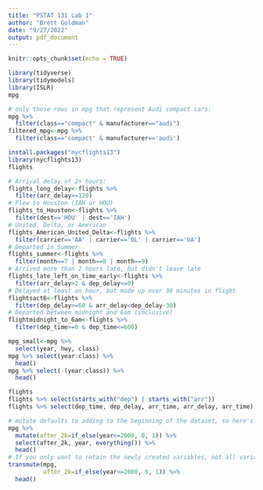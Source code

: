 ```yaml
---
title: "PSTAT 131 Lab 1"
author: "Brett Goldman"
date: "9/27/2022"
output: pdf_document
---
```


```r
knitr::opts_chunk$set(echo = TRUE)
```

```r
library(tidyverse)
library(tidymodels)
library(ISLR)
mpg
```

```r
# only those rows in mpg that represent Audi compact cars:
mpg %>%
  filter(class=="compact" & manufacturer=="audi")
filtered_mpg<-mpg %>% 
  filter(class=='compact' & manufacturer=='audi')
```

```r
install.packages("nycflights13")
library(nycflights13)
flights

```

```r
# Arrival delay of 2+ hours:
flights_long_delay<-flights %>% 
  filter(arr_delay>=120)
# Flew to Houston (IAH or HOU)
flights_to_Houston<-flights %>% 
  filter(dest=='HOU' | dest=='IAH')
# United, Delta, or American
flights_American_United_Delta<-flights %>% 
  filter(carrier=='AA' | carrier=='DL' | carrier=='UA')
# Departed in Summer
flights_summer<-flights %>% 
  filter(month==7 | month==8 | month==9)
# Arrived more than 2 hours late, but didn't leave late
flights_late_left_on_time_early<-flights %>% 
  filter(arr_delay>2 & dep_delay<=0)
# Delayed at least an hour, but made up over 30 minutes in flight
flightsact6<-flights %>% 
  filter(dep_delay>=60 & arr_delay<dep_delay-30)
# Departed between midnight and 6am (inclusive)
flightmidnight_to_6am<-flights %>% 
  filter(dep_time>=0 & dep_time<=600)
```

```r
mpg_small<-mpg %>% 
  select(year, hwy, class)
mpg %>% select(year:class) %>%
  head()
mpg %>% select(-(year:class)) %>% 
  head()
```

```r
flights
flights %>% select(starts_with("dep") | starts_with("arr"))
flights %>% select(dep_time, dep_delay, arr_time, arr_delay, arr_time)
```

```r
# mutate defaults to adding to the beginning of the dataset, so here's how to put it in front:
mpg %>% 
  mutate(after_2k=if_else(year<=2000, 0, 1)) %>% 
  select(after_2k, year, everything()) %>% 
  head()
# If you only want to retain the newly created variables, not all variables, use transmute():
transmute(mpg,
          after_2k=if_else(year<=2000, 0, 1)) %>% 
  head()
```

```r

```



